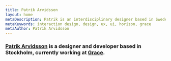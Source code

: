 ```yaml
---
title: Patrik Arvidsson
layout: home
metaDescription: Patrik is an interdisciplinary designer based in Sweden. He helps clients reimagine, prototype and design solutions for user interaction problems.
metaKeywords: interaction design, design, ux, ui, horizon, grace
metaAuthor: Patrik Arvidsson
---
```


### [Patrik Arvidsson](https://arvdsn.co/about) is a designer and developer based in Stockholm, currently working at [Grace](https://www.getgrace.se).
